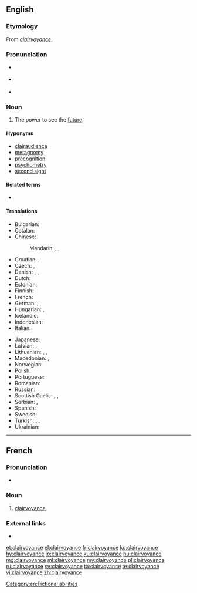 ==English==
{{wikipedia}}

===Etymology===
From {{etyl|fr|en}} ''[[#French|clairvoyance]]''.

===Pronunciation===
* {{a|GenAm}} {{IPA|/klɛɹˈvɔɪəns/|lang=en}}
* {{a|RP}} {{IPA|/klɛəˈvɔɪəns/|lang=en}}
* {{audio|En-ca-clairvoyance.ogg|Audio (Canada)|lang=en}}

===Noun===
{{en-noun|-|s}}

# {{context|parapsychology|lang=en}} The power to see the [[future]].

====Hyponyms====
* [[clairaudience]]
* [[metagnomy]]
* [[precognition]]
* [[psychometry]]
* [[second sight]]

====Related terms====
* {{l/en|clairvoyant}}

====Translations====
{{trans-top|the power to perceive objects that are not accessible to the senses}}
* Bulgarian: {{t|bg|ясновидство|n|tr=jasnovídstvo}}
* Catalan: {{t+|ca|clarividència|f}}
* Chinese:
*: Mandarin: {{t+|cmn|透視|sc=Hani}}, {{t+|cmn|透视|tr=tòushì|sc=Hani}}, {{t+|cmn|千里眼|tr=qiānlǐyǎn|sc=Hani}}
* Croatian: {{t+|sh|pronicljivost}}, {{t+|sh|vidovitost}}
* Czech: {{t|cs|jasnovidnost|f}}, {{t|cs|jasnovidectví|n}}
* Danish: {{t|da|clairvoyance|c}}, {{t|da|klarsyn|n}}, {{t|da|synskhed|c}}
* Dutch: {{t+|nl|helderziendheid|f}}
* Estonian: {{t|et|selgeltnägemine}}
* Finnish: {{t+|fi|selvänäköisyys}}
* French: {{t+|fr|clairvoyance|f}}
* German: {{t|de|Hellsehen|n}}, {{t+|de|Hellseherei|f}}
* Hungarian: {{t|hu|látnoki képesség}}, {{t+|hu|éleslátás}}
* Icelandic: {{t|is|skyggnigáfa}}
* Indonesian: {{t+|id|kewaskitaan}}
* Italian: {{t+|it|chiaroveggenza|f}}
{{trans-mid}}
* Japanese: {{t|ja|透視|tr=とうし, tōshi|sc=Jpan}}
* Latvian: {{t|lv|gaišredzība}}, {{t|lv|tālredzība}}
* Lithuanian: {{t|lt|aiškiaregystė}}, {{t|lt|įžvalgumas}}, {{t|lt|įžvalga}}
* Macedonian: {{t|mk|видовитост|f|tr=vidóvitost|sc=Cyrl}}, {{t|mk|јасновидност|f|tr=jasnovídnost|sc=Cyrl}}
* Norwegian: {{t|no|klarsynthet}}
* Polish: {{t|pl|jasnowidzenie|n}}
* Portuguese: {{t+|pt|clarividência}}
* Romanian: {{t+|ro|clarviziune}}
* Russian: {{t+|ru|яснови́дение|n}}
* Scottish Gaelic: {{t|gd|taibhsearachd|f}}, {{t|gd|dà-fhradharc|m}}, {{t|gd|dà-shealladh|m}}
* Serbian: {{t|sh|видовитост}}, {{t+|sh|vidovitost}}
* Spanish: {{t|es|clarividencia}}
* Swedish: {{t+|sv|klärvoajans}}
* Turkish: {{t+|tr|sağgörü}}, {{t+|tr|basiret}}, {{t|tr|durugörü}}
* Ukrainian: {{t+|uk|ясновидіння|n|tr=jasnovýdinnja}}
{{trans-bottom}}

[[Category:en:Fictional abilities]]

----

==French==

===Pronunciation===
* {{IPA|/klɛʁvwajɑ̃s/|lang=fr}}

===Noun===
{{fr-noun|f}}

# [[clairvoyance#English|clairvoyance]]

===External links===
* {{R:TLFi}}

[[et:clairvoyance]]
[[el:clairvoyance]]
[[fr:clairvoyance]]
[[ko:clairvoyance]]
[[hy:clairvoyance]]
[[io:clairvoyance]]
[[ku:clairvoyance]]
[[hu:clairvoyance]]
[[mg:clairvoyance]]
[[ml:clairvoyance]]
[[my:clairvoyance]]
[[pl:clairvoyance]]
[[ru:clairvoyance]]
[[sv:clairvoyance]]
[[ta:clairvoyance]]
[[te:clairvoyance]]
[[vi:clairvoyance]]
[[zh:clairvoyance]]